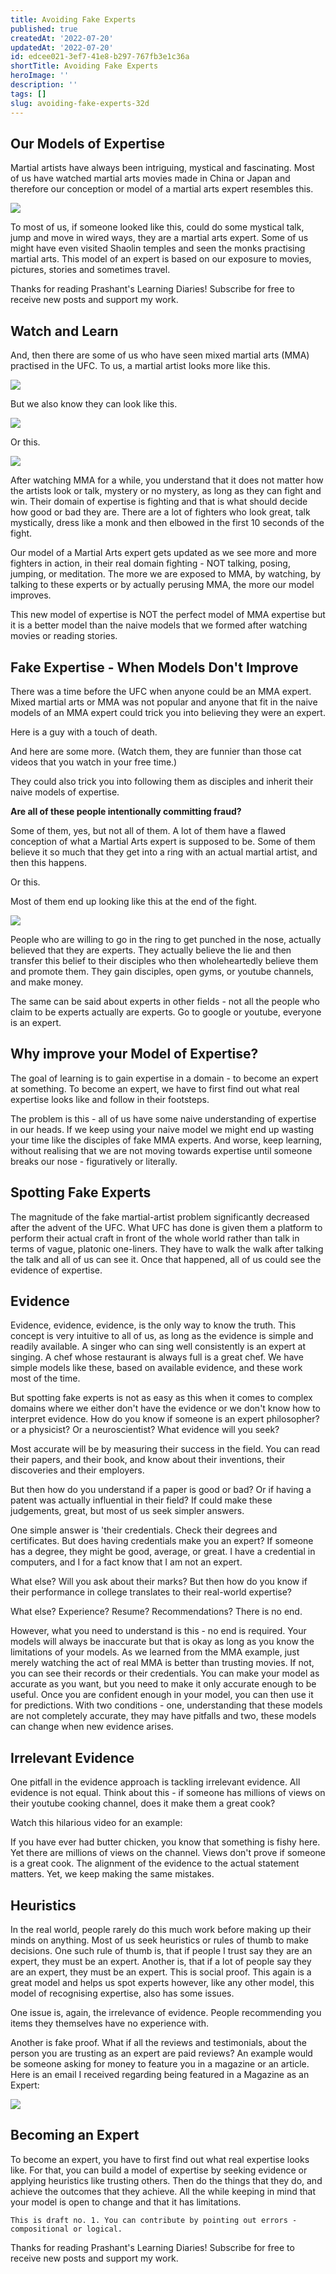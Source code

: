 ```yaml
---
title: Avoiding Fake Experts
published: true
createdAt: '2022-07-20'
updatedAt: '2022-07-20'
id: edcee021-3ef7-41e8-b297-767fb3e1c36a
shortTitle: Avoiding Fake Experts
heroImage: ''
description: ''
tags: []
slug: avoiding-fake-experts-32d
---
```


## Our Models of Expertise

Martial artists have always been intriguing, mystical and fascinating. Most of us have watched martial arts movies made in China or Japan and therefore our conception or model of a martial arts expert resembles this.

![](https://substackcdn.com/image/fetch/f_auto,q_auto:good,fl_progressive:steep/https%3A%2F%2Fbucketeer-e05bbc84-baa3-437e-9518-adb32be77984.s3.amazonaws.com%2Fpublic%2Fimages%2F8f000ff4-2116-4489-9e72-a9f646548c6d_1150x1000.jpeg)

To most of us, if someone looked like this, could do some mystical talk, jump and move in wired ways, they are a martial arts expert. Some of us might have even visited Shaolin temples and seen the monks practising martial arts. This model of an expert is based on our exposure to movies, pictures, stories and sometimes travel.

Thanks for reading Prashant's Learning Diaries! Subscribe for free to receive new posts and support my work.

## Watch and Learn

And, then there are some of us who have seen mixed martial arts (MMA) practised in the UFC. To us, a martial artist looks more like this.

![](https://substackcdn.com/image/fetch/f_auto,q_auto:good,fl_progressive:steep/https%3A%2F%2Fbucketeer-e05bbc84-baa3-437e-9518-adb32be77984.s3.amazonaws.com%2Fpublic%2Fimages%2F0585b6e7-0a16-412b-8165-65a8904e39f2_960x640.jpeg)

But we also know they can look like this.

![](https://substackcdn.com/image/fetch/f_auto,q_auto:good,fl_progressive:steep/https%3A%2F%2Fbucketeer-e05bbc84-baa3-437e-9518-adb32be77984.s3.amazonaws.com%2Fpublic%2Fimages%2Fbe48b3f1-4e79-4521-924a-ac1dfcfd9ece_594x381.jpeg)

Or this.

![](https://substackcdn.com/image/fetch/f_auto,q_auto:good,fl_progressive:steep/https%3A%2F%2Fbucketeer-e05bbc84-baa3-437e-9518-adb32be77984.s3.amazonaws.com%2Fpublic%2Fimages%2F12f5fab4-2046-48ff-8cd1-32f062046710_610x446.jpeg)

After watching MMA for a while, you understand that it does not matter how the artists look or talk, mystery or no mystery, as long as they can fight and win. Their domain of expertise is fighting and that is what should decide how good or bad they are. There are a lot of fighters who look great, talk mystically, dress like a monk and then elbowed in the first 10 seconds of the fight.

Our model of a Martial Arts expert gets updated as we see more and more fighters in action, in their real domain fighting - NOT talking, posing, jumping, or meditation. The more we are exposed to MMA, by watching, by talking to these experts or by actually perusing MMA, the more our model improves.

This new model of expertise is NOT the perfect model of MMA expertise but it is a better model than the naive models that we formed after watching movies or reading stories.

## Fake Expertise - When Models Don't Improve

There was a time before the UFC when anyone could be an MMA expert. Mixed martial arts or MMA was not popular and anyone that fit in the naive models of an MMA expert could trick you into believing they were an expert.

Here is a guy with a touch of death.

And here are some more. (Watch them, they are funnier than those cat videos that you watch in your free time.)

They could also trick you into following them as disciples and inherit their naive models of expertise.

**Are all of these people intentionally committing fraud?**

Some of them, yes, but not all of them. A lot of them have a flawed conception of what a Martial Arts expert is supposed to be. Some of them believe it so much that they get into a ring with an actual martial artist, and then this happens.

Or this.

Most of them end up looking like this at the end of the fight.

![](https://substackcdn.com/image/fetch/f_auto,q_auto:good,fl_progressive:steep/https%3A%2F%2Fbucketeer-e05bbc84-baa3-437e-9518-adb32be77984.s3.amazonaws.com%2Fpublic%2Fimages%2F590065a1-2312-4a77-902e-3a39faf4c366_1200x800.jpeg)

People who are willing to go in the ring to get punched in the nose, actually believed that they are experts. They actually believe the lie and then transfer this belief to their disciples who then wholeheartedly believe them and promote them. They gain disciples, open gyms, or youtube channels, and make money.

The same can be said about experts in other fields - not all the people who claim to be experts actually are experts. Go to google or youtube, everyone is an expert.

## Why improve your Model of Expertise?

The goal of learning is to gain expertise in a domain - to become an expert at something. To become an expert, we have to first find out what real expertise looks like and follow in their footsteps.

The problem is this - all of us have some naive understanding of expertise in our heads. If we keep using your naive model we might end up wasting your time like the disciples of fake MMA experts. And worse, keep learning, without realising that we are not moving towards expertise until someone breaks our nose - figuratively or literally. 

## Spotting Fake Experts

The magnitude of the fake martial-artist problem significantly decreased after the advent of the UFC. What UFC has done is given them a platform to perform their actual craft in front of the whole world rather than talk in terms of vague, platonic one-liners. They have to walk the walk after talking the talk and all of us can see it. Once that happened, all of us could see the evidence of expertise.

## Evidence

Evidence, evidence, evidence, is the only way to know the truth. This concept is very intuitive to all of us, as long as the evidence is simple and readily available. A singer who can sing well consistently is an expert at singing. A chef whose restaurant is always full is a great chef. We have simple models like these, based on available evidence, and these work most of the time.

But spotting fake experts is not as easy as this when it comes to complex domains where we either don't have the evidence or we don't know how to interpret evidence. How do you know if someone is an expert philosopher? or a physicist? Or a neuroscientist? What evidence will you seek?

Most accurate will be by measuring their success in the field. You can read their papers, and their book, and know about their inventions, their discoveries and their employers.

But then how do you understand if a paper is good or bad? Or if having a patent was actually influential in their field? If could make these judgements, great, but most of us seek simpler answers.

One simple answer is 'their credentials. Check their degrees and certificates. But does having credentials make you an expert? If someone has a degree, they might be good, average, or great. I have a credential in computers, and I for a fact know that I am not an expert.

What else? Will you ask about their marks? But then how do you know if their performance in college translates to their real-world expertise?

What else? Experience? Resume? Recommendations? There is no end.

However, what you need to understand is this - no end is required. Your models will always be inaccurate but that is okay as long as you know the limitations of your models. As we learned from the MMA example, just merely watching the act of real MMA is better than trusting movies. If not, you can see their records or their credentials. You can make your model as accurate as you want, but you need to make it only accurate enough to be useful. Once you are confident enough in your model, you can then use it for predictions. With two conditions - one, understanding that these models are not completely accurate, they may have pitfalls and two, these models can change when new evidence arises.

## Irrelevant Evidence

One pitfall in the evidence approach is tackling irrelevant evidence. All evidence is not equal. Think about this - if someone has millions of views on their youtube cooking channel, does it make them a great cook?

Watch this hilarious video for an example:

If you have ever had butter chicken, you know that something is fishy here. Yet there are millions of views on the channel. Views don't prove if someone is a great cook. The alignment of the evidence to the actual statement matters. Yet, we keep making the same mistakes.

## Heuristics

In the real world, people rarely do this much work before making up their minds on anything. Most of us seek heuristics or rules of thumb to make decisions. One such rule of thumb is, that if people I trust say they are an expert, they must be an expert. Another is, that if a lot of people say they are an expert, they must be an expert. This is social proof. This again is a great model and helps us spot experts however, like any other model, this model of recognising expertise, also has some issues.

One issue is, again, the irrelevance of evidence. People recommending you items they themselves have no experience with.

Another is fake proof. What if all the reviews and testimonials, about the person you are trusting as an expert are paid reviews? An example would be someone asking for money to feature you in a magazine or an article. Here is an email I received regarding being featured in a Magazine as an Expert:

![](https://substackcdn.com/image/fetch/f_auto,q_auto:good,fl_progressive:steep/https%3A%2F%2Fbucketeer-e05bbc84-baa3-437e-9518-adb32be77984.s3.amazonaws.com%2Fpublic%2Fimages%2F1b91ff1c-cd20-4d8f-9f65-86e4efa95911_939x282.png)

## Becoming an Expert

To become an expert, you have to first find out what real expertise looks like. For that, you can build a model of expertise by seeking evidence or applying heuristics like trusting others. Then do the things that they do, and achieve the outcomes that they achieve. All the while keeping in mind that your model is open to change and that it has limitations.

```
This is draft no. 1. You can contribute by pointing out errors - compositional or logical.
```

Thanks for reading Prashant's Learning Diaries! Subscribe for free to receive new posts and support my work.
